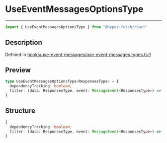 

# UseEventMessagesOptionsType

<div class="api-docs__separator" data-reactroot="">

---

</div><div class="api-docs__import" data-reactroot="">

```ts
import { UseEventMessagesOptionsType } from "@hyper-fetch/react"
```

</div><div class="api-docs__section">

## Description

</div><div class="api-docs__description"><span class="api-docs__do-not-parse">



</span></div><p class="api-docs__definition">

Defined in [hooks/use-event-messages/use-event-messages.types.ts:1](https://github.com/BetterTyped/hyper-fetch/blob/3f01c37e/packages/react/src/hooks/use-event-messages/use-event-messages.types.ts#L1)

</p><div class="api-docs__section">

## Preview

</div><div class="api-docs__preview type">

```ts
type UseEventMessagesOptionsType<ResponsesType> = {
  dependencyTracking: boolean; 
  filter: (data: ResponsesType, event: MessageEvent<ResponsesType>) => boolean | string[]; 
}
```

</div><div class="api-docs__section">

## Structure

</div><div class="api-docs__returns">

```ts
{
  dependencyTracking: boolean;
  filter: (data: ResponsesType, event: MessageEvent<ResponsesType>) => boolean | string[];
}
```

</div>